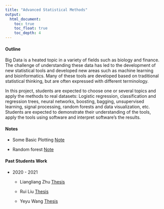 ```yaml
---
title: "Advanced Statistical Methods"
output:
  html_document:
    toc: true
    toc_float: true
    toc_depth: 4
---
```



#### Outline

Big Data is a heated topic in a variety of fields such as biology and finance. The challenge of understanding these data has led to the development of new statistical tools and developed new areas such as machine learning and bioinformatics. Many of these tools are developed based on traditional statistical thinking, but are often expressed with different terminology.

In this project, students are expected to choose one or several topics and apply the methods to real datasets:
Logistic regression, classification and regression trees, neural networks, boosting, bagging, unsupervised learning, signal processing, random forests and data visualization, etc. Students are expected to demonstrate their understanding of the tools, apply the tools using software and interpret software’s the results.

#### Notes

  + Some Basic Plotting [Note](tt1.html)
  
  + Random forest [Note](randomforest.html)
  
#### Past Students Work

  * 2020 - 2021
    
    + Liangliang Zhu [Thesis](1718999_Liangliang Zhu_2021.pdf)
    
    + Rui Liu [Thesis](1718304_Rui Liu_2021.pdf)
    
    + Yeyu Wang [Thesis](1715617_Yeyu Wang_2021.pdf)